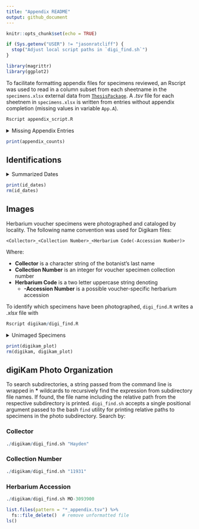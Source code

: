 ```yaml
---
title: "Appendix README"
output: github_document
---
```


```r
knitr::opts_chunk$set(echo = TRUE)

if (Sys.getenv("USER") != "jasonratcliff") {
  stop("Adjust local script paths in `digi_find.sh`")
}
```

```r
library(magrittr)
library(ggplot2)
```

To facilitate formatting appendix files for specimens reviewed, an Rscript
was used to read in a column subset from each sheetname in the
`specimens.xlsx` external data from
[`ThesisPackage`](https://github.com/jasonratcliff/ThesisPackage).
A *.tsv* file for each sheetnem in `specimens.xlsx` is written from entries
without appendix completion (missing values in variable `App.A`).

```r
Rscript appendix_script.R
```

<details>
  <summary>Missing Appendix Entries</summary>
  <p>

```r
appendix_files <- list.files(pattern = "*_appendix.tsv")

missing_appendixes <- purrr::map_dfr(
  .x = appendix_files, function(appendix) {
    readr::read_tsv(file = appendix,
                    col_types = paste0(rep("c", times = 10), collapse = "")) %>%
      dplyr::mutate(
        sheetname = gsub(pattern = "_appendix.tsv", replacement = "",
                         x = appendix)
      )
  })

appendix_counts <- ggplot(data = missing_appendixes) +
  geom_bar(aes(x = sheetname, fill = sheetname)) +
  scale_fill_brewer("Sheetname", type = "qual") +
  theme_classic() +
  theme(axis.text.x = element_text(angle = 45, hjust = 1)) +
  labs(x = "Sheetname", y = "Count")

fs::file_delete(path = appendix_files)
rm(appendix_files, missing_appendixes)

```

  </p>
</details>
  
```r
print(appendix_counts)
```

## Identifications

<details>
  <summary>Summarized Dates</summary>
  <p>

```r
library(dplyr)
library(ggplot2)
library(ThesisPackage)

id_dates <- herbarium_specimens %>%
  select(ID) %>%
  mutate(
    Date = stringr::str_extract(
      string = .data$ID,
      pattern = "[0-9]{1,2}/[0-9]{1,2}/[0-9]{2}"
    ) %>% as.Date(x = ., format = "%m/%d/%y")
  ) %>%
  filter(!is.na(Date)) %>%
  group_by(Date) %>%
  add_count(name = "Count") %>%
  
  ggplot(data = .) +
  geom_count(aes(x = Date, y = Count, color = Date)) +
  scale_x_date() +
  scale_color_viridis_c(trans = "date") +
  theme_classic()
```

  </p>
</details>
  
```r
print(id_dates)
rm(id_dates)
```

## Images

Herbarium voucher specimens were photographed and cataloged by locality.
The following name convention was used for Digikam files:
    
`<Collector>_<Collection Number>_<Herbarium Code(-Accession Number)>`

Where:

 - **Collector** is a character string of the botanist's last name
 - **Collection Number** is an integer for voucher specimen collection number
 - **Herbarium Code** is a two letter uppercase string denoting 
    + **-Accession Number** is a possible voucher-specific herbarium accession

To identify which specimens have been photographed, `digi_find.R` writes a
*.xlsx* file with 

```r
Rscript digikam/digi_find.R
```

<details>
  <summary>Unimaged Specimens</summary>
  <p>

```r
digikam <- readxl::read_excel("digikam/digikam.xlsx") %>%
  dplyr::mutate(
    path_check = purrr::map_chr(
      .data$path, function(x) ifelse(is.na(x), "Missing", "Match")) %>%
      factor(., levels = c("Missing", "Match"))
  )

digikam_plot <- ggplot(data = digikam) +
  geom_bar(aes(x = excel_sheet, fill = path_check)) +
  scale_fill_discrete("Matched Filepath") +
  theme_classic() +
  theme(axis.text.x = element_text(angle = 45, hjust = 1)) +
  labs(x = "Excel Sheetname", y = "Count")
  
```

  </p>
</details>

```r
print(digikam_plot)
rm(digikam, digikam_plot)
```

## digiKam Photo Organization

To search  subdirectories, a string passed from the command line is wrapped
in **\*** wildcards to recursively find the expression from subdirectory
file names.  If found, the file name including the relative path from the
respective subdirectory is printed. `digi_find.sh` accepts a single
positional argument passed to the bash `find` utility for printing
relative paths to specimens in the photo subdirectory. Search by: 

### Collector

```r
./digikam/digi_find.sh "Hayden"
```

### Collection Number

```r
./digikam/digi_find.sh "11931"
```

### Herbarium Accession

```r
./digikam/digi_find.sh MO-3093900
```

```r
list.files(pattern = "*_appendix.tsv") %>%
  fs::file_delete()  # remove unformatted file
ls()
```

